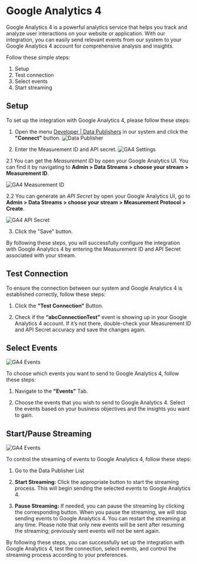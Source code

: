 # Google Analytics 4

Google Analytics 4 is a powerful analytics service that helps you track and analyze user interactions on your website or application. With our integration, you can easily send relevant events from our system to your Google Analytics 4 account for comprehensive analysis and insights.

Follow these simple steps:
1. Setup
2. Test connection
3. Select events
4. Start streaming

## Setup

To set up the integration with Google Analytics 4, please follow these steps:
1. Open the menu [Developer | Data Publishers](https://dashboard.ascendbit.com/developers/datapublishers) in our system and click the **"Connect"** button.
![Data Publisher](/dashboard-publisher.png)

2. Enter the Measurement ID and API secret.
![GA4 Settings](/dashboard-publisher-ga4.png)


2.1 You can get the *Measurement ID* by open your Google Analytics UI. You can find it by navigating to **Admin > Data Streams > choose your stream > Measurement ID**.

![GA4 Measurement ID](/publisher-ga4-stream.png)


2.2 You can generate an *API Secret* by open your Google Analytics UI, go to **Admin > Data Streams > choose your stream > Measurement Protocol > Create**. 

![GA4 API Secret](/publisher-ga4-apisecret.png)

3. Click the "Save" button. 

By following these steps, you will successfully configure the integration with Google Analytics 4 by entering the Measurement ID and API Secret associated with your stream.


## Test Connection
To ensure the connection between our system and Google Analytics 4 is established correctly, follow these steps:

1. Click the **"Test Connection"** Button.

2. Check if the **“abcConnectionTest”** event is showing up in your Google Analytics 4 account. If it’s not there, double-check your Measurement ID and API Secret accuracy and save the changes again.


## Select Events
![GA4 Events](/dashboard-publisher-ga4-events.png)

To choose which events you want to send to Google Analytics 4, follow these steps:

1. Navigate to the **"Events"** Tab.

2. Choose the events that you wish to send to Google Analytics 4. Select the events based on your business objectives and the insights you want to gain.

## Start/Pause Streaming
![GA4 Events](/dashboard-publisher-ga4-start.png)

To control the streaming of events to Google Analytics 4, follow these steps:

1. Go to the Data Publisher List

2. **Start Streaming:** Click the appropriate button to start the streaming process. This will begin sending the selected events to Google Analytics 4.

3. **Pause Streaming:** If needed, you can pause the streaming by clicking the corresponding button. When you pause the streaming, we will stop sending events to Google Analytics 4. You can restart the streaming at any time. Please note that only new events will be sent after resuming the streaming; previously sent events will not be sent again.

By following these steps, you can successfully set up the integration with Google Analytics 4, test the connection, select events, and control the streaming process according to your preferences.